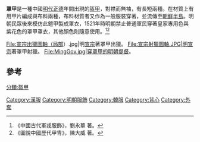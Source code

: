 {{expand|time=2015-09-19T17:37:51+00:00}}
{{refimprove|time=2015-09-19T17:37:51+00:00}}

'''罩甲'''是一種中國[[明代|明代]][[正德_(明朝)|正德]]年間出現的[[盔甲|盔甲]]，對襟而無袖，有長短兩種。在材質上有用甲片編成與布料兩種，布料材質者又作為一般服裝穿著，並流傳至[[朝鮮半島|朝鮮半島]]。明朝民眾後來模仿此鎧甲製成罩衣，1521年時明朝禁止普通軍民穿著皇家專用色與紫花色的罩甲罩衣，其他顏色則隨意使用。<ref name="《中國古代軍戎服飾》">《中國古代軍戎服飾》，劉永華 著。</ref><ref name="《圖說中國歷代甲冑》">《圖說中國歷代甲冑》，陳大威 著。</ref>
<gallery>
File:宣宗出獵圖軸（局部）.jpg|明[[宣宗|宣宗]]著罩甲出獵。
File:宣宗射獵圖軸.JPG|明[[宣宗|宣宗]]著罩甲射獵。
File:MingGov.jpg|穿罩甲的明朝提督。
</gallery>

==參考==
{{reflist}}
{{盔甲类型}}
[[分類:盔甲|分類:盔甲]]
[[Category:漢服|Category:漢服]]
[[Category:明朝服飾|Category:明朝服飾]]
[[Category:韓服|Category:韓服]]
[[Category:背心|Category:背心]]
[[Category:外套|Category:外套]]